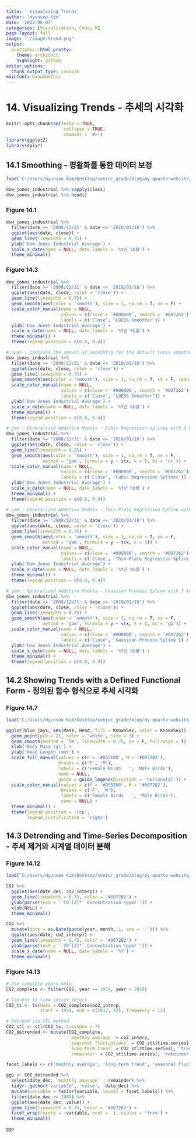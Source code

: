 ```yaml
---
title: ' Visualizing Trends'
author: 'Hyunsoo Kim'
date: '2022-06-07'
categories: [Visualization, Code, R]
page-layout: full
image: "./image/trend.png"
output:
  prettydoc::html_pretty:
    theme: architect
    highlight: github
editor_options: 
  chunk_output_type: console
mainfont: NanumGothic
---
```


# 14. Visualizing Trends - 추세의 시각화

```r
knitr::opts_chunk$set(echo = TRUE,
                      collapse = TRUE,
                      comment = '#>')
library(ggplot2)
library(dplyr)
```

## 14.1 Smoothing - 평활화를 통한 데이터 보정

```r
load('C:/Users/Hyunsoo Kim/Desktop/senior_grade/blog/my-quarto-website/Data_Visualization/data/dow_jones_industrial.rda')

dow_jones_industrial %>% sapply(class)
dow_jones_industrial %>% head()
```

### Figure 14.1

```r
dow_jones_industrial %>%
  filter(date >= '2008/12/31' & date <= '2010/01/10') %>%
  ggplot(aes(date, close)) +
  geom_line(linewidth = 0.75) +
  ylab('Dow Jones Industrial Average') +
  scale_x_date(name = NULL, date_labels = '%Y년 %b월') +
  theme_minimal()
```

### Figure 14.3

```r
dow_jones_industrial %>%
  filter(date >= '2008/12/31' & date <= '2010/01/10') %>%
  ggplot(aes(date, close, color = 'close')) +
  geom_line(linewidth = 0.75) +
  geom_smooth(aes(color = 'smooth'), size = 1, na.rm = T, se = F) +
  scale_color_manual(name = NULL,
                     values = c(close = '#000000', smooth = '#0072b2'),
                     labels = c('Close', 'LOESS Smoother')) +
  ylab('Dow Jones Industrial Average') +
  scale_x_date(name = NULL, date_labels = '%Y년 %b월') +
  theme_minimal() +
  theme(legend.position = c(0.8, 0.4))
```

```r
# span : Controls the amount of smoothing for the default loess smoother.
dow_jones_industrial %>%
  filter(date >= '2008/12/31' & date <= '2010/01/10') %>%
  ggplot(aes(date, close, color = 'close')) +
  geom_line(linewidth = 0.75) +
  geom_smooth(aes(color = 'smooth'), size = 1, na.rm = T, se = F, span = 0.3) +
  scale_color_manual(name = NULL,
                     values = c(close = '#000000', smooth = '#0072b2'),
                     labels = c('Close', 'LOESS Smoother')) +
  ylab('Dow Jones Industrial Average') +
  scale_x_date(name = NULL, date_labels = '%Y년 %b월') +
  theme_minimal() +
  theme(legend.position = c(0.8, 0.4))
```

```r
# gam : Generalized Additive Models - Cubic Regression Splines with 5 knots.
dow_jones_industrial %>%
  filter(date >= '2008/12/31' & date <= '2010/01/10') %>%
  ggplot(aes(date, close, color = 'close')) +
  geom_line(linewidth = 0.75) +
  geom_smooth(aes(color = 'smooth'), size = 1, na.rm = T, se = F,
              method = 'gam', formula = y ~ s(x, k = 5, bs = 'cr')) +
  scale_color_manual(name = NULL,
                     values = c(close = '#000000', smooth = '#0072b2'),
                     labels = c('Close', 'Cubic Regression Splines')) +
  ylab('Dow Jones Industrial Average') +
  scale_x_date(name = NULL, date_labels = '%Y년 %b월') +
  theme_minimal() +
  theme(legend.position = c(0.8, 0.4))
```

```r
# gam : Generalized Additive Models - Thin-Plate Regression Spline with 3 knots.
dow_jones_industrial %>%
  filter(date >= '2008/12/31' & date <= '2010/01/10') %>%
  ggplot(aes(date, close, color = 'close')) +
  geom_line(linewidth = 0.75) +
  geom_smooth(aes(color = 'smooth'), size = 1, na.rm = T, se = F,
              method = 'gam', formula = y ~ s(x, k = 3)) +
  scale_color_manual(name = NULL,
                     values = c(close = '#000000', smooth = '#0072b2'),
                     labels = c('Close', 'Thin-Plate Regression Spline')) +
  ylab('Dow Jones Industrial Average') +
  scale_x_date(name = NULL, date_labels = '%Y년 %b월') +
  theme_minimal() +
  theme(legend.position = c(0.8, 0.4))
```

```r
# gam : Generalized Additive Models - Gaussian Process Spline with 3 knots.
dow_jones_industrial %>%
  filter(date >= '2008/12/31' & date <= '2010/01/10') %>%
  ggplot(aes(date, close, color = 'close')) +
  geom_line(linewidth = 0.75) +
  geom_smooth(aes(color = 'smooth'), size = 1, na.rm = T, se = F,
              method = 'gam', formula = y ~ s(x, k = 6, bs = 'gp')) +
  scale_color_manual(name = NULL,
                     values = c(close = '#000000', smooth = '#0072b2'),
                     labels = c('Close', 'Gaussian Process Spline')) +
  ylab('Dow Jones Industrial Average') +
  scale_x_date(name = NULL, date_labels = '%Y년 %b월') +
  theme_minimal() +
  theme(legend.position = c(0.8, 0.4))
```

## 14.2 Showing Trends with a Defined Functional Form - 정의된 함수 형식으로 추세 시각화

### Figure 14.7

```r
load('C:/Users/Hyunsoo Kim/Desktop/senior_grade/blog/my-quarto-website/Data_Visualization/data/blue_jays.rda')

ggplot(blue_jays, aes(Mass, Head, fill = KnownSex, color = KnownSex)) +
  geom_point(pch = 21, color = 'white', size = 3) +
  geom_smooth(method = 'lm', linewidth = 0.75, se = F, fullrange = T) +
  xlab('Body Mass (g)') +
  ylab('Head Length (mm)') +
  scale_fill_manual(values = c(F = '#D55E00', M = '#007282'), 
                    breaks = c('F', 'M'),
                    labels = c('Female Birds   ', 'Male Birds'),
                    name = NULL,
                    guide = guide_legend(direction = 'horizontal')) +
  scale_color_manual(values = c(F = '#D55E00', M = '#007282'), 
                     breaks = c('F', 'M'),
                     labels = c('Female Birds   ', 'Male Birds'),
                     name = NULL) +
  theme_minimal() +
  theme(legend.position = 'top',
        legend.justification = 'right')
```

## 14.3 Detrending and Time-Series Decomposition - 추세 제거와 시계열 데이터 분해

### Figure 14.12

```r
load('C:/Users/Hyunsoo Kim/Desktop/senior_grade/blog/my-quarto-website/Data_Visualization/data/CO2.rda')

CO2 %>% 
  ggplot(aes(date_dec, co2_interp)) +
  geom_line(linewidth = 0.75, color = '#0072B2') +
  ylab(parse(text = '`CO`[2]*` Concentration (ppm)`')) +
  xlab(NULL) +
  theme_minimal()

CO2 %>%
  mutate(date = as.Date(paste(year, month, 1, sep = '-'))) %>%
  ggplot(aes(date, co2_interp)) +
  geom_line(linewidth = 0.75, color = '#0072B2') +
  ylab(parse(text = '`CO`[2]*` Concentration (ppm)`')) +
  scale_x_date(name = NULL, date_labels = '%Y') +
  theme_minimal()
```

### Figure 14.13

```r
# Use complete years only
CO2_complete <- filter(CO2, year >= 1959, year < 2018)

# Convert to time series object
CO2_ts <- ts(data = CO2_complete$co2_interp,
             start = 1959, end = c(2017, 12), frequency = 12)

# Detrend via STL method
CO2_stl <- stl(CO2_ts, s.window = 7)
CO2_detrended <- mutate(CO2_complete,
                        `monthly average` = co2_interp,
                        `seasonal fluctuations` = CO2_stl$time.series[, 'seasonal'],
                        `long-term trend` = CO2_stl$time.series[, 'trend'],
                        `remainder` = CO2_stl$time.series[, 'remainder'])

facet_labels <- c('monthly average', 'long-term trend', 'seasonal fluctuations', 'remainder')

ggp <- CO2_detrended %>%
  select(date_dec, `monthly average` : remainder) %>%
  tidyr::gather('variable', 'value', -date_dec) %>%
  mutate(variable = factor(variable, levels = facet_labels)) %>%
  filter(date_dec >= 1989) %>%
  ggplot(aes(date_dec, value)) +
  geom_line(linewidth = 0.75, color = '#007282') +
  facet_wrap(facets = ~variable, ncol =  1, scales = 'free') +
  theme_minimal()

ggp
```
